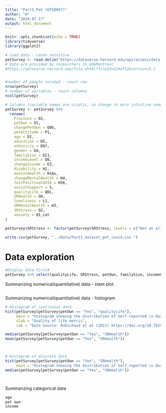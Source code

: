 ```yaml
---
title: "Part1_Pet (EPIB607)"
author: "H"
date: "2024-07-17"
output: html_document
---
```


```r
knitr::opts_chunk$set(echo = TRUE)
library(tidyverse)
library(ggplot2)

```


```r
# Load data - casen sensitive
petSurvey <- read.delim("https://dataverse.harvard.edu/api/access/datafile/5244752", sep =   "\t")
# Data are provided by researchers in UdeMontreal
#https://dataverse.harvard.edu/file.xhtml?fileId=5244752&version=5.1


#number of people surveyd - count row 
nrow(petSurvey)
# number of variables - count columns
ncol(petSurvey)

# Columns (variable names are criptic, so change to more intuitive name)
petSurvey <- petSurvey %>% 
  rename(
    Province = D2, 
    petOwn = O1,
    changePetOwn = O8b,
    petAttitude = P1,
    age = D1,
    education = D5,
    ethnicity = D67,
    gender = D4,
    familySize = D11,
    incomeLevel = D8,
    changeIncome = E3,
    disability = H2,
    mentalHealth = H1Ax,
    changeMentalHealth = H4,
    testPositiveCOVID = H56,
    socialSupport = S,
    qualityLife = QOL,
    SRHealth = GH,
    loneliness = L1,
    SRMentalHealth = H3,
    SRStress = Q2,
    anxiety = Q1_cat
)

petSurvey$SRStress <- factor(petSurvey$SRStress, levels = c("Not at all", "Not very", "A bit", "Quite a bit", "Extremely"))

write.csv(petSurvey, "../Data/Part1_dataset_pet_covid.csv ")
```


# Data exploration 
```r
#Display data first#
petSurvey %>% select(qualityLife, SRStress, petOwn, familySize, incomeLevel, SRMentalHealth, SRHealth) %>% head(10)


```

Summarizing numerical(quantitative) data - stem plot 
```r




```




Summarizing numerical(quantitative) data - histogram 
```r
# Histogram of continuous data 
hist(petSurvey[petSurvey$petOwn == "Yes", "qualityLife"], 
     main = "Histogram showing the distribution of Self-reported \n Quality of Life (QOL) measure in Canada,\n during the pandemic, 1,500 participants", 
     xlab = "Quality of life metric", 
     sub = "Data Source: Robichaud et al (2021) https://doi.org/10.7910/DVN/JKDKWY")

median(petSurvey[petSurvey$petOwn == "Yes", "SRHealth"])
mean(petSurvey[petSurvey$petOwn == "Yes", "SRHealth"])



# Histogram of discrete data 
hist(petSurvey[petSurvey$petOwn == "Yes", "SRHealth"], 
     main = "Histogram showing the distribution of Self-reported \n Quality of Life (QOL) measure in Canada,\n during the pandemic, 1,500 participants", xlab = "Quality of life metric", sub = "Data Source: Robichaud et al (2021) https://doi.org/10.7910/DVN/JKDKWY")
median(petSurvey[petSurvey$petOwn == "Yes", "SRHealth"])




```


Summarizing categorical data 
```r

age 
pet own 
income 

```